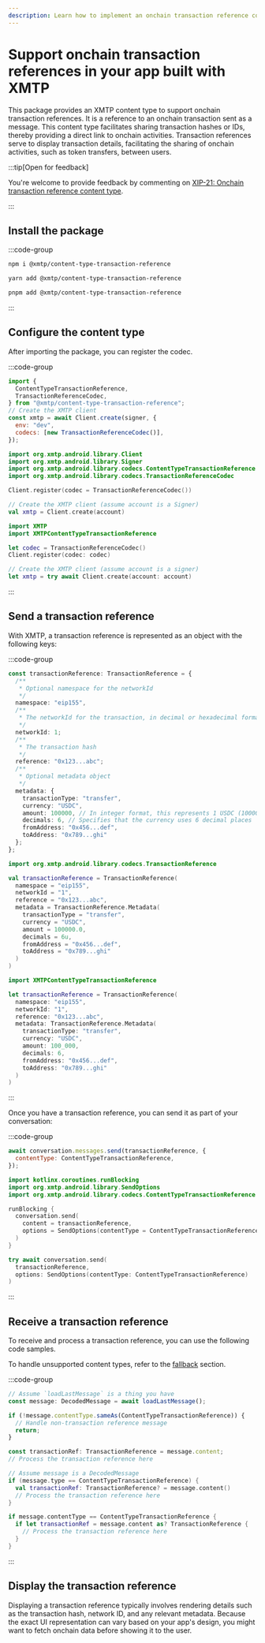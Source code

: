 ```yaml
---
description: Learn how to implement an onchain transaction reference content type
---
```

# Support onchain transaction references in your app built with XMTP

This package provides an XMTP content type to support onchain transaction references. It is a reference to an onchain transaction sent as a message. This content type facilitates sharing transaction hashes or IDs, thereby providing a direct link to onchain activities. Transaction references serve to display transaction details, facilitating the sharing of onchain activities, such as token transfers, between users.

:::tip[Open for feedback]

You're welcome to provide feedback by commenting on [XIP-21: Onchain transaction reference content type](https://community.xmtp.org/t/xip-21-on-chain-transaction-reference-content-type/532).

:::

## Install the package

:::code-group

```bash [npm]
npm i @xmtp/content-type-transaction-reference
```

```bash [yarn]
yarn add @xmtp/content-type-transaction-reference
```

```bash [pnpm]
pnpm add @xmtp/content-type-transaction-reference
```

:::

## Configure the content type

After importing the package, you can register the codec.

:::code-group

```js [Browser]
import {
  ContentTypeTransactionReference,
  TransactionReferenceCodec,
} from "@xmtp/content-type-transaction-reference";
// Create the XMTP client
const xmtp = await Client.create(signer, {
  env: "dev",
  codecs: [new TransactionReferenceCodec()],
});
```

```kotlin [Kotlin]
import org.xmtp.android.library.Client
import org.xmtp.android.library.Signer
import org.xmtp.android.library.codecs.ContentTypeTransactionReference
import org.xmtp.android.library.codecs.TransactionReferenceCodec

Client.register(codec = TransactionReferenceCodec())

// Create the XMTP client (assume account is a Signer)
val xmtp = Client.create(account)
```

```swift [Swift]
import XMTP
import XMTPContentTypeTransactionReference

let codec = TransactionReferenceCodec()
Client.register(codec: codec)

// Create the XMTP client (assume account is a signer)
let xmtp = try await Client.create(account: account)
```

:::

## Send a transaction reference

With XMTP, a transaction reference is represented as an object with the following keys:

:::code-group

```ts [Browser]
const transactionReference: TransactionReference = {
  /**
   * Optional namespace for the networkId
   */
  namespace: "eip155",
  /**
   * The networkId for the transaction, in decimal or hexadecimal format
   */
  networkId: 1;
  /**
   * The transaction hash
   */
  reference: "0x123...abc";
  /**
   * Optional metadata object
   */
  metadata: {
    transactionType: "transfer",
    currency: "USDC",
    amount: 100000, // In integer format, this represents 1 USDC (100000/10^6)
    decimals: 6, // Specifies that the currency uses 6 decimal places
    fromAddress: "0x456...def",
    toAddress: "0x789...ghi"
  };
};
```

```kotlin [Kotlin]
import org.xmtp.android.library.codecs.TransactionReference

val transactionReference = TransactionReference(
  namespace = "eip155",
  networkId = "1",
  reference = "0x123...abc",
  metadata = TransactionReference.Metadata(
    transactionType = "transfer",
    currency = "USDC",
    amount = 100000.0,
    decimals = 6u,
    fromAddress = "0x456...def",
    toAddress = "0x789...ghi"
  )
)
```

```swift [Swift]
import XMTPContentTypeTransactionReference

let transactionReference = TransactionReference(
  namespace: "eip155",
  networkId: "1",
  reference: "0x123...abc",
  metadata: TransactionReference.Metadata(
    transactionType: "transfer",
    currency: "USDC",
    amount: 100_000,
    decimals: 6,
    fromAddress: "0x456...def",
    toAddress: "0x789...ghi"
  )
)
```

:::

Once you have a transaction reference, you can send it as part of your conversation:

:::code-group

```js [Browser]
await conversation.messages.send(transactionReference, {
  contentType: ContentTypeTransactionReference,
});
```

```kotlin [Kotlin]
import kotlinx.coroutines.runBlocking
import org.xmtp.android.library.SendOptions
import org.xmtp.android.library.codecs.ContentTypeTransactionReference

runBlocking {
  conversation.send(
    content = transactionReference,
    options = SendOptions(contentType = ContentTypeTransactionReference)
  )
}
```

```swift [Swift]
try await conversation.send(
  transactionReference,
  options: SendOptions(contentType: ContentTypeTransactionReference)
)
```

:::

## Receive a transaction reference

To receive and process a transaction reference, you can use the following code samples.

To handle unsupported content types, refer to the [fallback](/inboxes/content-types/fallback) section.

:::code-group

```ts [Browser]
// Assume `loadLastMessage` is a thing you have
const message: DecodedMessage = await loadLastMessage();

if (!message.contentType.sameAs(ContentTypeTransactionReference)) {
  // Handle non-transaction reference message
  return;
}

const transactionRef: TransactionReference = message.content;
// Process the transaction reference here
```

```kotlin [Kotlin]
// Assume message is a DecodedMessage
if (message.type == ContentTypeTransactionReference) {
  val transactionRef: TransactionReference? = message.content()
  // Process the transaction reference here
}
```

```swift [Swift]
if message.contentType == ContentTypeTransactionReference {
  if let transactionRef = message.content as? TransactionReference {
    // Process the transaction reference here
  }
}
```

:::

## Display the transaction reference

Displaying a transaction reference typically involves rendering details such as the transaction hash, network ID, and any relevant metadata. Because the exact UI representation can vary based on your app's design, you might want to fetch onchain data before showing it to the user.
